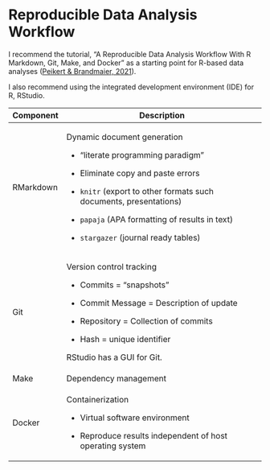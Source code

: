 # Reproducible Data Analysis Workflow

I recommend the tutorial, "A Reproducible Data Analysis Workflow With R Markdown, Git, Make, and Docker" as a starting point for R-based data analyses ([Peikert & Brandmaier, 2021](https://doi.org/10.5964/qcmb.3763)).

I also recommend using the integrated development environment (IDE) for R, RStudio.

+-----------+---------------------------------------------------------------------+
| Component | Description                                                         |
+===========+=====================================================================+
| RMarkdown | Dynamic document generation                                         |
|           |                                                                     |
|           | -   "literate programming paradigm"                                 |
|           |                                                                     |
|           | -   Eliminate copy and paste errors                                 |
|           |                                                                     |
|           | -   `knitr` (export to other formats such documents, presentations) |
|           |                                                                     |
|           | -   `papaja` (APA formatting of results in text)                    |
|           |                                                                     |
|           | -   `stargazer` (journal ready tables)                              |
+-----------+---------------------------------------------------------------------+
| Git       | Version control tracking                                            |
|           |                                                                     |
|           | -   Commits = "snapshots"                                           |
|           |                                                                     |
|           | -   Commit Message = Description of update                          |
|           |                                                                     |
|           | -   Repository = Collection of commits                              |
|           |                                                                     |
|           | -   Hash = unique identifier                                        |
|           |                                                                     |
|           | ::: callout-note                                                    |
|           | RStudio has a GUI for Git.                                          |
|           | :::                                                                 |
+-----------+---------------------------------------------------------------------+
| Make      | Dependency management                                               |
+-----------+---------------------------------------------------------------------+
| Docker    | Containerization                                                    |
|           |                                                                     |
|           | -   Virtual software environment                                    |
|           |                                                                     |
|           | -   Reproduce results independent of host operating system          |
+-----------+---------------------------------------------------------------------+
